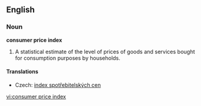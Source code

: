 ==English==
{{wikipedia}}

===Noun===
'''consumer price index'''

# {{economics}} A statistical estimate of the level of prices of goods and services bought for consumption purposes by households.

====Translations====
{{trans-top|statistical estimate of the level of prices}}
*Czech: [[index spotřebitelských cen]] {{m}}
{{trans-mid}}
{{trans-bottom}}

[[vi:consumer price index]]